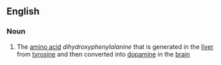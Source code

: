 ==English==
===Noun===
{{en-noun|-}}
# The [[amino acid]] ''dihydroxyphenylalanine'' that is generated in the [[liver]] from [[tyrosine]] and then converted into [[dopamine]] in the [[brain]]